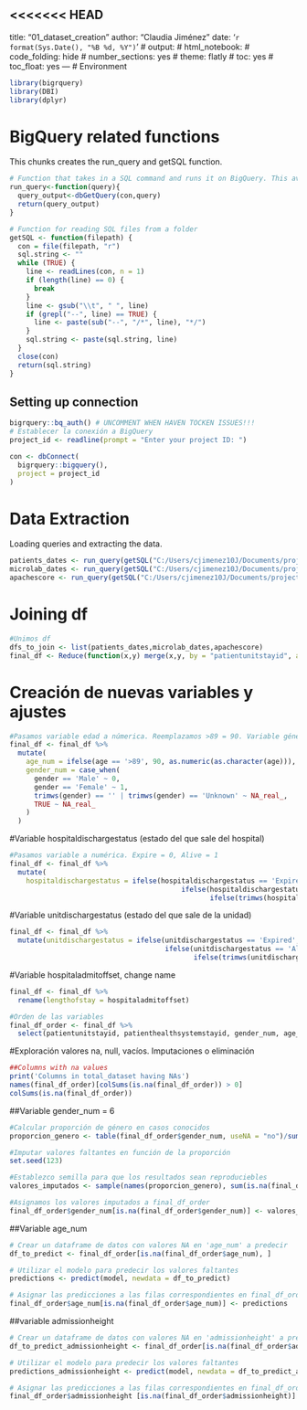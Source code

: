 <<<<<<< HEAD
---
title: "01_dataset_creation"
author: "Claudia Jiménez"
date: '`r format(Sys.Date(), "%B %d, %Y")`'
# output:
#   html_notebook:
#     code_folding: hide
#     number_sections: yes
#     theme: flatly
#     toc: yes
#     toc_float: yes
---
# Environment

```r
library(bigrquery)
library(DBI)
library(dplyr)
```
# BigQuery related functions

This chunks creates the run_query and getSQL function.

```r
# Function that takes in a SQL command and runs it on BigQuery. This avoids the connection data in each iteration
run_query<-function(query){
  query_output<-dbGetQuery(con,query)
  return(query_output)
}

# Function for reading SQL files from a folder
getSQL <- function(filepath) {
  con = file(filepath, "r")
  sql.string <- ""
  while (TRUE) {
    line <- readLines(con, n = 1)
    if (length(line) == 0) {
      break
    }
    line <- gsub("\\t", " ", line)
    if (grepl("--", line) == TRUE) {
      line <- paste(sub("--", "/*", line), "*/")
    }
    sql.string <- paste(sql.string, line)
  }
  close(con)
  return(sql.string)
}
```

## Setting up connection

```r
bigrquery::bq_auth() # UNCOMMENT WHEN HAVEN TOCKEN ISSUES!!!
# Establecer la conexión a BigQuery
project_id <- readline(prompt = "Enter your project ID: ")

con <- dbConnect(
  bigrquery::bigquery(),
  project = project_id
)

```
# Data Extraction

Loading queries and extracting the data.
```r
patients_dates <- run_query(getSQL("C:/Users/cjimenez10J/Documents/projects/r_urgencias_sepsis/r_urgencias_sepsis/Analysis/sql/patients_date.sql"))
microlab_dates <- run_query(getSQL("C:/Users/cjimenez10J/Documents/projects/r_urgencias_sepsis/r_urgencias_sepsis/Analysis/sql/microbiology_tests.sql"))
apachescore <- run_query(getSQL("C:/Users/cjimenez10J/Documents/projects/r_urgencias_sepsis/r_urgencias_sepsis/Analysis/sql/apachescore.sql"))
```

# Joining df
```r
#Unimos df
dfs_to_join <- list(patients_dates,microlab_dates,apachescore)
final_df <- Reduce(function(x,y) merge(x,y, by = "patientunitstayid", all.x = TRUE), dfs_to_join)
```

# Creación de nuevas variables y ajustes
```r
#Pasamos variable edad a númerica. Reemplazamos >89 = 90. Variable género a numérica: hombre = 0, mujer = 1
final_df <- final_df %>%
  mutate(
    age_num = ifelse(age == '>89', 90, as.numeric(as.character(age))),
    gender_num = case_when(
      gender == 'Male' ~ 0,
      gender == 'Female' ~ 1,
      trimws(gender) == '' | trimws(gender) == 'Unknown' ~ NA_real_,
      TRUE ~ NA_real_
    )
  )

```
#Variable hospitaldischargestatus (estado del que sale del hospital)
```r
#Pasamos variable a numérica. Expire = 0, Alive = 1
final_df <- final_df %>% 
  mutate(
    hospitaldischargestatus = ifelse(hospitaldischargestatus == 'Expired', 0,
                                          ifelse(hospitaldischargestatus == 'Alive', 1,
                                                 ifelse(trimws(hospitaldischargestatus) == '', NA_real_, NA_real_))))
```

#Variable unitdischargestatus (estado del que sale de la unidad)
```r
final_df <- final_df %>%
  mutate(unitdischargestatus = ifelse(unitdischargestatus == 'Expired', 0,
                                      ifelse(unitdischargestatus == 'Alive', 1,
                                             ifelse(trimws(unitdischargestatus) == '', NA_real_, NA_real_))))
```
#Variable hospitaladmitoffset, change name
```r
final_df <- final_df %>%
  rename(lengthofstay = hospitaladmitoffset)
```


```r
#Orden de las variables
final_df_order <- final_df %>%
  select(patientunitstayid, patienthealthsystemstayid, gender_num, age_num,ethnicity,hospitalid, wardid,apacheadmissiondx,admissionheight,lengthofstay,hospitaladmitsource,hospitaldischargeyear,hospitaldischargeoffset,hospitaldischargelocation, hospitaldischargestatus, unittype,unitadmitsource,unitvisitnumber,unitstaytype,admissionweight,dischargeweight,unitdischargeoffset,unitdischargelocation, unitdischargestatus,uniquepid,culturetakenoffset, culturesite, organism,antibiotic, sensitivitylevel, max_apachescore)
```

#Exploración valores na, null, vacíos. Imputaciones o eliminación
```r
##Columns with na values
print('Columns in total_dataset having NAs')
names(final_df_order)[colSums(is.na(final_df_order)) > 0]
colSums(is.na(final_df_order))
```
##Variable gender_num = 6
```r
#Calcular proporción de género en casos conocidos 
proporcion_genero <- table(final_df_order$gender_num, useNA = "no")/sum(!is.na(final_df_order$gender_num))

#Imputar valores faltantes en función de la proporción
set.seed(123)

#Establezco semilla para que los resultados sean reproduciebles
valores_imputados <- sample(names(proporcion_genero), sum(is.na(final_df_order$gender_num)), replace = TRUE, prob = proporcion_genero)

#Asignamos los valores imputados a final_df_order
final_df_order$gender_num[is.na(final_df_order$gender_num)] <- valores_imputados
```

##Variable age_num
```r
# Crear un dataframe de datos con valores NA en 'age_num' a predecir
df_to_predict <- final_df_order[is.na(final_df_order$age_num), ]

# Utilizar el modelo para predecir los valores faltantes
predictions <- predict(model, newdata = df_to_predict)

# Asignar las predicciones a las filas correspondientes en final_df_order
final_df_order$age_num[is.na(final_df_order$age_num)] <- predictions

```
##variable admissionheight
```r
# Crear un dataframe de datos con valores NA en 'admissionheight' a predecir
df_to_predict_admissionheight <- final_df_order[is.na(final_df_order$admissionheight), ]

# Utilizar el modelo para predecir los valores faltantes
predictions_admissionheight <- predict(model, newdata = df_to_predict_admissionheight)

# Asignar las predicciones a las filas correspondientes en final_df_order
final_df_order$admissionheight [is.na(final_df_order$admissionheight)] <- predictions_admissionheight
```





